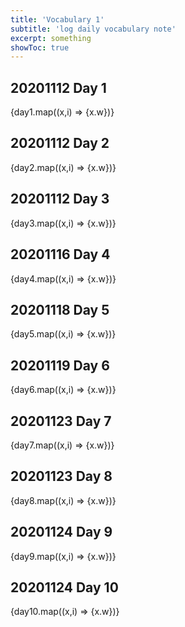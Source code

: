 ```yaml
---
title: 'Vocabulary 1'
subtitle: 'log daily vocabulary note'
excerpt: something
showToc: true
---
```



## 20201112 Day 1
<Box mt="20px"></Box>

<List spacing={3}>
    {day1.map((x,i) => <ListItem key={i}><ListIcon as={MdCheckCircle} color={x.color||'red.500'} />{x.w}</ListItem>)}
</List>

## 20201112 Day 2
<Box mt="20px"></Box>

<List spacing={3}>
    {day2.map((x,i) => <ListItem key={i}><ListIcon as={MdCheckCircle} color={x.color||'red.500'} />{x.w}</ListItem>)}
</List>

## 20201112 Day 3
<Box mt="20px"></Box>

<Box>
    {day3.map((x,i) => <Tag  m="2px" key={i}><TagLeftIcon  as={MdCheckCircle} color={x.color||'red.500'} /><TagLabel>{x.w}</TagLabel></Tag >)}
</Box>

## 20201116 Day 4
<Box mt="20px"></Box>

<Box>
    {day4.map((x,i) => <Tag m="2px" key={i}><TagLeftIcon  as={MdCheckCircle} color={x.color||'red.500'} /><TagLabel>{x.w}</TagLabel></Tag >)}
</Box>

## 20201118 Day 5
<Box mt="20px"></Box>

<Box>
    {day5.map((x,i) => <Tag m="2px" key={i}><TagLeftIcon  as={MdCheckCircle} color={x.color||'red.500'} /><TagLabel>{x.w}</TagLabel></Tag >)}
</Box>

## 20201119 Day 6
<Box mt="20px"></Box>

<Box>
    {day6.map((x,i) => <Tag m="2px" key={i}><TagLeftIcon  as={MdCheckCircle} color={x.color||'red.500'} /><TagLabel>{x.w}</TagLabel></Tag >)}
</Box>

## 20201123 Day 7
<Box mt="20px"></Box>

<Box>
    {day7.map((x,i) => <Tag m="2px" key={i}><TagLeftIcon  as={MdCheckCircle} color={x.color||'red.500'} /><TagLabel>{x.w}</TagLabel></Tag >)}
</Box>

## 20201123 Day 8
<Box mt="20px"></Box>

<Box>
    {day8.map((x,i) => <Tag m="2px" key={i}><TagLeftIcon  as={MdCheckCircle} color={x.color||'red.500'} /><TagLabel>{x.w}</TagLabel></Tag >)}
</Box>


## 20201124 Day 9
<Box mt="20px"></Box>

<Box>
    {day9.map((x,i) => <Tag m="2px" key={i}><TagLeftIcon  as={MdCheckCircle} color={x.color||'red.500'} /><TagLabel>{x.w}</TagLabel></Tag >)}
</Box>


## 20201124 Day 10
<Box mt="20px"></Box>

<Box>
    {day10.map((x,i) => <Tag m="2px" key={i}><TagLeftIcon  as={MdCheckCircle} color={x.color||'red.500'} /><TagLabel>{x.w}</TagLabel></Tag >)}
</Box>

